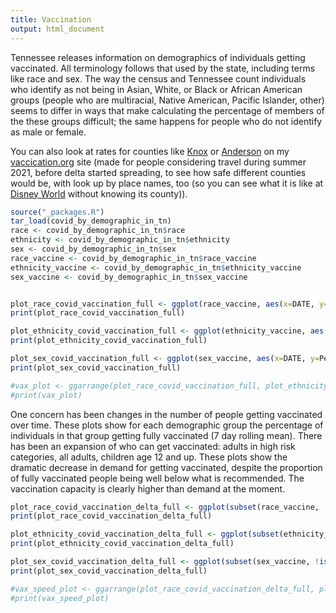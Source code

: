 ```yaml
---
title: Vaccination
output: html_document
---
```



Tennessee releases information on demographics of individuals getting vaccinated. All terminology follows that used by the state, including terms like race and sex. The way the census and Tennessee count individuals who identify as not being in Asian, White, or Black or African American groups (people who are multiracial, Native American, Pacific Islander, other) seems to differ in ways that make calculating the percentage of members of the these groups difficult; the same happens for people who do not identify as male or female.

You can also look at rates for counties like [Knox](https://vaccication.org/counties/Knox_TN.html) or [Anderson](https://vaccication.org/counties/Anderson_TN.html) on my [vaccication.org](https://vaccication.org) site (made for people considering travel during summer 2021, before delta started spreading, to see how safe different counties would be, with look up by place names, too (so you can see what it is like at [Disney World](https://vaccication.org/counties/Orange_FL.html) without knowing its county)).

```r
source("_packages.R")
tar_load(covid_by_demographic_in_tn)
race <- covid_by_demographic_in_tn$race
ethnicity <- covid_by_demographic_in_tn$ethnicity
sex <- covid_by_demographic_in_tn$sex
race_vaccine <- covid_by_demographic_in_tn$race_vaccine
ethnicity_vaccine <- covid_by_demographic_in_tn$ethnicity_vaccine
sex_vaccine <- covid_by_demographic_in_tn$sex_vaccine


plot_race_covid_vaccination_full <- ggplot(race_vaccine, aes(x=DATE, y=PercentFullyVaccinated, group=Race)) + geom_line(aes(colour=Race))+ xlab("Date") + ylim(0,100) + theme_classic() + ylab("Percentage of people fully vaccinated") 
print(plot_race_covid_vaccination_full)

plot_ethnicity_covid_vaccination_full <- ggplot(ethnicity_vaccine, aes(x=DATE, y=PercentFullyVaccinated, group=Ethnicity)) + geom_line(aes(colour=Ethnicity))+ xlab("Date") + theme_classic() + ylim(0,100) + ylab("Percentage of people fully vaccinated") 
print(plot_ethnicity_covid_vaccination_full)

plot_sex_covid_vaccination_full <- ggplot(sex_vaccine, aes(x=DATE, y=PercentFullyVaccinated, group=Sex)) + geom_line(aes(colour=Sex))+ xlab("Date") + theme_classic() + ylim(0,100) + ylab("Percentage of people fully vaccinated") 
print(plot_sex_covid_vaccination_full)

#vax_plot <- ggarrange(plot_race_covid_vaccination_full, plot_ethnicity_covid_vaccination_full, plot_sex_covid_vaccination_full, labels=c("", "", ""), ncol=3, nrow=1)
#print(vax_plot)
```

One concern has been changes in the number of people getting vaccinated over time. These plots show for each demographic group the percentage of individuals in that group getting fully vaccinated (7 day rolling mean). There has been an expansion of who can get vaccinated: adults in high risk categories, all adults, children age 12 and up. These plots show the dramatic decrease in demand for getting vaccinated, despite the proportion of fully vaccinated people being well below what is recommended. The vaccination capacity is clearly higher than demand at the moment.

```r

plot_race_covid_vaccination_delta_full <- ggplot(subset(race_vaccine, !is.na(race_vaccine$IncreasePercentFullyVaccinated7Day)), aes(x=DATE, y=IncreasePercentFullyVaccinated7Day, group=Race)) + geom_line(aes(colour=Race))+ theme_classic() + xlab("Date") + ylab("Daily % of people becoming fully vaccinated per day \n(seven day mean)") 
print(plot_race_covid_vaccination_delta_full)

plot_ethnicity_covid_vaccination_delta_full <- ggplot(subset(ethnicity_vaccine, !is.na(ethnicity_vaccine$IncreasePercentFullyVaccinated7Day)), aes(x=DATE, y=IncreasePercentFullyVaccinated7Day, group=Ethnicity)) + geom_line(aes(colour=Ethnicity))+ theme_classic() + xlab("Date") + ylab("Daily % of people becoming fully vaccinated per day \n(seven day mean)") 
print(plot_ethnicity_covid_vaccination_delta_full)

plot_sex_covid_vaccination_delta_full <- ggplot(subset(sex_vaccine, !is.na(sex_vaccine$IncreasePercentFullyVaccinated7Day)), aes(x=DATE, y=IncreasePercentFullyVaccinated7Day, group=Sex)) + geom_line(aes(colour=Sex))+ theme_classic() + xlab("Date") + ylab("Daily % of people becoming fully vaccinated per day \n(seven day mean)") 
print(plot_sex_covid_vaccination_delta_full)

#vax_speed_plot <- ggarrange(plot_race_covid_vaccination_delta_full, plot_ethnicity_covid_vaccination_delta_full, plot_sex_covid_vaccination_delta_full, labels=c("", "", ""), ncol=3, nrow=1)
#print(vax_speed_plot)
```